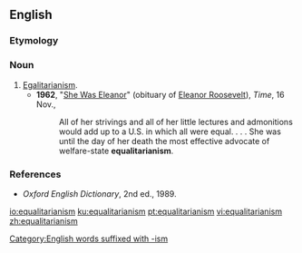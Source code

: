 ==English==

===Etymology===
{{suffix|equalitarian|ism|lang=en}}

===Noun===
{{en-noun|-|s}}

# [[egalitarianism|Egalitarianism]].
#* '''1962''', "[http://www.time.com/time/magazine/article/0,9171,829392,00.html She Was Eleanor]" (obituary of [[w:Eleanor_Roosevelt|Eleanor Roosevelt]]), ''Time'', 16 Nov.,
#*: All of her strivings and all of her little lectures and admonitions would add up to a U.S. in which all were equal. . . . She was until the day of her death the most effective advocate of welfare-state '''equalitarianism'''.

===References===
* ''Oxford English Dictionary'', 2nd ed., 1989.

[[Category:English words suffixed with -ism]]

[[io:equalitarianism]]
[[ku:equalitarianism]]
[[pt:equalitarianism]]
[[vi:equalitarianism]]
[[zh:equalitarianism]]